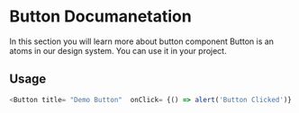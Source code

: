 
<Meta title='docs/atoms/Button' component= {Button} />

# Button Documanetation

In this section you will learn more about button component Button is an atoms in our design system. You can use it in your project.

## Usage

```javascript
<Button title= "Demo Button"  onClick= {() => alert('Button Clicked')} > Click Me </Button>
```